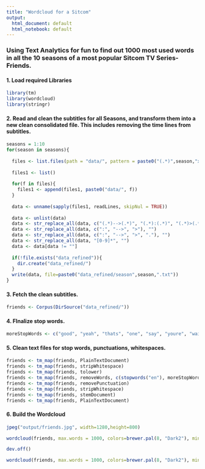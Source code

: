 ```yaml
---
title: "Wordcloud for a Sitcom"
output:
  html_document: default
  html_notebook: default
---
```


### Using Text Analytics for fun to find out 1000 most used words in all the 10 seasons of a most popular Sitcom TV Series- Friends.

#### 1. Load required Libraries
```r
library(tm)
library(wordcloud)
library(stringr)
```

#### 2. Read and clean the subtitles for all Seasons, and transform them into a new clean consolidated file. This includes removing the time lines from subtitles.
```r
seasons = 1:10
for(season in seasons){
  
  files <- list.files(path = "data/", pattern = paste0("(.*)",season,"x(.*)"))
  
  files1 <- list()
  
  for(f in files){
    files1 <- append(files1, paste0("data/", f))
  }
  
  data <- unname(sapply(files1, readLines, skipNul = TRUE))
  
  data <- unlist(data)
  data <- str_replace_all(data, c("(.*)-->(.*)", "(.*):(.*)", "(.*)>(.*)", "[0-9]*"), "")
  data <- str_replace_all(data, c(":", "-->", ">"), "")
  data <- str_replace_all(data, c(":", "-->", ">", "."), "")
  data <- str_replace_all(data, "[0-9]*", "")
  data <- data[data != ""]
  
  if(!file.exists("data_refined")){
    dir.create("data_refined/")
  }
  write(data, file=paste0("data_refined/season",season,".txt"))
}
```

#### 3. Fetch the clean subtitles.
```r

friends <- Corpus(DirSource("data_refined/"))

```

#### 4. FInalize stop words.
```r
moreStopWords <- c("good", "yeah", "thats", "one", "say", "youre", "wait", "just", "can", "see", "get", "what", "mean","know","gonna","but","its", "really","this", "got", "look", "sure", "think", "all", "and", "hey", "right", "you", "okay", "what", "how", "this", "that", "and", "but","about","above","across","after","again","against","all","almost","alone","along","already","also","although","always","among","an","and","another","any","anybody","anyone","anything","anywhere","are","area","areas","around","as","ask","asked","asking","asks","at","away","b","back","backed","backing","backs","be","became","because","become","becomes","been","before","began","behind","being","beings","best","better","between","big","both","but","by","c","came","can","cannot","case","cases","certain","certainly","clear","clearly","come","could","d","did","differ","different","differently","do","does","done","down","down","downed","downing","downs","during","e","each","early","either","end","ended","ending","ends","enough","even","evenly","ever","every","everybody","everyone","everything","everywhere","f","face","faces","fact","facts","far","felt","few","find","finds","first","for","four","from","full","fully","further","furthered","furthering","furthers","g","gave","general","generally","get","gets","give","given","gives","go","going","good","goods","got","great","greater","greatest","group","grouped","grouping","groups","h","had","has","have","having","he","her","here","herself","high","high","high","higher","highest","him","himself","his","how","however","i","if","important","in","interest","interested","interesting","interests","into","is","it","its","itself","j","just","k","keep","keeps","kind","knew","know","known","knows","l","large","largely","last","later","latest","least","less","let","lets","like","likely","long","longer","longest","m","made","make","making","man","many","may","me","member","members","men","might","more","most","mostly","mr","mrs","much","must","my","myself","n","necessary","need","needed","needing","needs","never","new","new","newer","newest","next","no","nobody","non","noone","not","nothing","now","nowhere","number","numbers","o","of","off","often","old","older","oldest","on","once","one","only","open","opened","opening","opens","or","order","ordered","ordering","orders","other","others","our","out","over","p","part","parted","parting","parts","per","perhaps","place","places","point","pointed","pointing","points","possible","present","presented","presenting","presents","problem","problems","put","puts","q","quite","r","rather","really","right","right","room","rooms","s","said","same","saw","say","says","second","seconds","see","seem","seemed","seeming","seems","sees","several","shall","she","should","show","showed","showing","shows","side","sides","since","small","smaller","smallest","so","some","somebody","someone","something","somewhere","state","states","still","still","such","sure","t","take","taken","than","that","the","their","them","then","there","therefore","these","they","thing","things","think","thinks","this","those","though","thought","thoughts","three","through","thus","to","today","together","too","took","toward","turn","turned","turning","turns","two","u","under","until","up","upon","us","use","used","uses","v","very","w","want","wanted","wanting","wants","was","way","ways","we","sex","well","wells","went","were","what","when","where","whether","which","while","who","whole","whose","why","will","with","within","without","work","worked","working","works","would","x","y","year","years","yet","you","young","younger","youngest","your","yours")

```

#### 5. Clean text files for stop words, punctuations, whitespaces.

```r
friends <- tm_map(friends, PlainTextDocument)
friends <- tm_map(friends, stripWhitespace)
friends <- tm_map(friends, tolower)
friends <- tm_map(friends, removeWords, c(stopwords("en"), moreStopWords))
friends <- tm_map(friends, removePunctuation)
friends <- tm_map(friends, stripWhitespace)
friends <- tm_map(friends, stemDocument)
friends <- tm_map(friends, PlainTextDocument)
```

#### 6. Build the Wordcloud
```r
jpeg("output/friends.jpg", width=1280,height=800)

wordcloud(friends, max.words = 1000, colors=brewer.pal(8, "Dark2"), min.freq = 10, scale= c(5, 1), random.order = TRUE, rot.per = 0, fixed.asp = FALSE)

dev.off()

wordcloud(friends, max.words = 1000, colors=brewer.pal(8, "Dark2"), min.freq = 10, scale= c(5, 1), random.order = TRUE, rot.per = 0, fixed.asp = FALSE)
```

